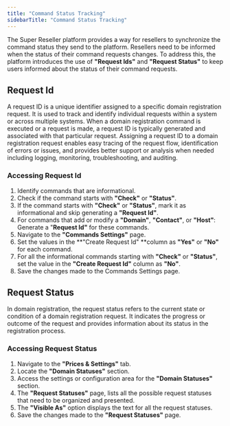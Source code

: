 ```yaml
---
title: "Command Status Tracking"
sidebarTitle: "Command Status Tracking"
---
```


The Super Reseller platform provides a way for resellers to synchronize the command status they send to the platform.  Resellers need to be informed when the status of their command requests changes.  To address this, the platform introduces the use of **"Request Ids"** and **"Request Status"** to keep users informed about the status of their command requests.

## Request Id

A request ID is a unique identifier assigned to a specific domain registration request. It is used to track and identify individual requests within a system or across multiple systems. When a domain registration command is executed or a request is made, a request ID is typically generated and associated with that particular request. Assigning a request ID to a domain registration request enables easy tracing of the request flow, identification of errors or issues, and provides better support or analysis when needed including logging, monitoring, troubleshooting, and auditing.

### Accessing Request Id

1. Identify commands that are informational.
2. Check if the command starts with **"Check"** or **"Status"**.
3. If the command starts with **"Check"** or **"Status"**, mark it as informational and skip generating a **"Request Id"**.
4. For commands that add or modify a **"Domain"**, **"Contact"**, or **"Host"**: Generate a "**Request Id"** for these commands.
5. Navigate to the **"Commands Settings"** page.
6. Set the values in the **"Create Request Id" **column as **"Yes"** or **"No"** for each command.
7. For all the informational commands starting with **"Check"** or **"Status"**, set the value in the **"Create Request Id"** column as **"No"**.
8. Save the changes made to the Commands Settings page.

## Request Status

In domain registration, the request status refers to the current state or condition of a domain registration request. It indicates the progress or outcome of the request and provides information about its status in the registration process.

### Accessing Request Status

1. Navigate to the **"Prices & Settings"** tab.
2. Locate the **"Domain Statuses"** section.
3. Access the settings or configuration area for the **"Domain Statuses"** section.
4. The **"Request Statuses"** page, lists all the possible request statuses that need to be organized and presented.
5. The **"Visible As"** option displays the text for all the request statuses.
6. Save the changes made to the **"Request Statuses"** page.